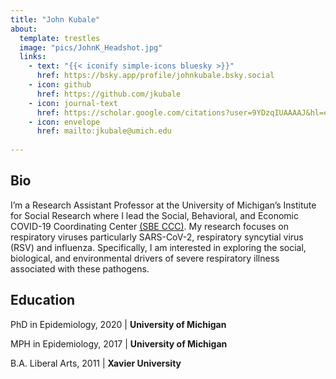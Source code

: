 ```yaml
---
title: "John Kubale"
about: 
  template: trestles
  image: "pics/JohnK_Headshot.jpg"
  links: 
    - text: "{{< iconify simple-icons bluesky >}}"
      href: https://bsky.app/profile/johnkubale.bsky.social
    - icon: github
      href: https://github.com/jkubale
    - icon: journal-text
      href: https://scholar.google.com/citations?user=9YDzqIUAAAAJ&hl=en&oi=ao
    - icon: envelope
      href: mailto:jkubale@umich.edu
      
---
```


## Bio

I'm a Research Assistant Professor at the University of Michigan's Institute for Social Research where I lead the Social, Behavioral, and Economic COVID-19 Coordinating Center [(SBE CCC)](https://www.icpsr.umich.edu/web/pages/sbeccc/). My research focuses on respiratory viruses particularly SARS-CoV-2, respiratory syncytial virus (RSV) and influenza. Specifically, I am interested in exploring the social, biological, and environmental drivers of severe respiratory illness associated with these pathogens.

## Education

PhD in Epidemiology, 2020 \| **University of Michigan**

MPH in Epidemiology, 2017 \| **University of Michigan**

B.A. Liberal Arts, 2011 \| **Xavier University**